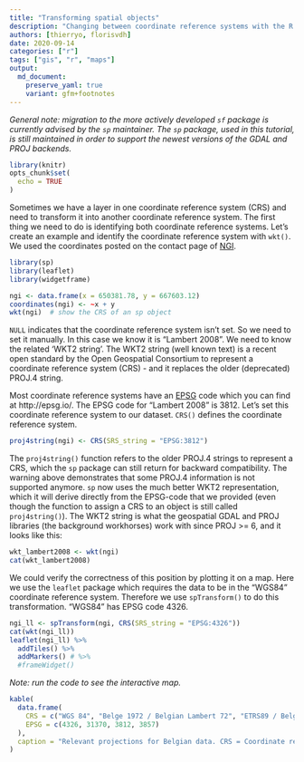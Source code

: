 ```yaml
---
title: "Transforming spatial objects"
description: "Changing between coordinate reference systems with the R package sp"
authors: [thierryo, florisvdh]
date: 2020-09-14
categories: ["r"]
tags: ["gis", "r", "maps"]
output: 
  md_document:
    preserve_yaml: true
    variant: gfm+footnotes
---
```


_General note: migration to the more actively developed `sf` package is currently advised by the `sp` maintainer._
_The `sp` package, used in this tutorial, is still maintained in order to support the newest versions of the GDAL and PROJ backends._

```r
library(knitr)
opts_chunk$set(
  echo = TRUE
)
```


Sometimes we have a layer in one coordinate reference system (CRS) and need to transform it into another coordinate reference system. The first thing we need to do is identifying both coordinate reference systems. 
Let's create an example and identify the coordinate reference system with `wkt()`.
We used the coordinates posted on the contact page of [NGI](http://www.ngi.be/NL/NL5.shtm).

```r
library(sp)
library(leaflet)
library(widgetframe)
```

```r
ngi <- data.frame(x = 650381.78, y = 667603.12)
coordinates(ngi) <- ~x + y
wkt(ngi)  # show the CRS of an sp object
```

`NULL` indicates that the coordinate reference system isn't set. So we need to set it manually. In this case we know it is "Lambert 2008".
We need to know the related 'WKT2 string'.
The WKT2 string (well known text) is a recent open standard by the Open Geospatial Consortium to represent a coordinate reference system (CRS) - and it replaces the older (deprecated) PROJ.4 string.

Most coordinate reference systems have an [EPSG](https://en.wikipedia.org/wiki/International_Association_of_Oil_%26_Gas_Producers#European_Petroleum_Survey_Group) code which you can find at http://epsg.io/.
The EPSG code for "Lambert 2008" is 3812.
Let's set this coordinate reference system to our dataset.
`CRS()` defines the coordinate reference system.

```r
proj4string(ngi) <- CRS(SRS_string = "EPSG:3812")
```

The `proj4string()` function refers to the older PROJ.4 strings to represent a CRS, which the `sp` package can still return for backward compatibility.
The warning above demonstrates that some PROJ.4 information is not supported anymore.
`sp` now uses the much better WKT2 representation, which it will derive directly from the EPSG-code that we provided (even though the function to assign a CRS to an object is still called `proj4string()`).
The WKT2 string is what the geospatial GDAL and PROJ libraries (the background workhorses) work with since PROJ >= 6, and it looks like this:

```r
wkt_lambert2008 <- wkt(ngi)
cat(wkt_lambert2008)
```

We could verify the correctness of this position by plotting it on a map.
Here we use the `leaflet` package which requires the data to be in the "WGS84" coordinate reference system. Therefore we use `spTransform()` to do this transformation.
"WGS84" has EPSG code 4326.

```r
ngi_ll <- spTransform(ngi, CRS(SRS_string = "EPSG:4326"))
cat(wkt(ngi_ll))
leaflet(ngi_ll) %>%
  addTiles() %>%
  addMarkers() # %>%
  #frameWidget()
```

_Note: run the code to see the interactive map._

```r
kable(
  data.frame(
    CRS = c("WGS 84", "Belge 1972 / Belgian Lambert 72", "ETRS89 / Belgian Lambert 2008", "WGS 84 / Pseudo-Mercator"),
    EPSG = c(4326, 31370, 3812, 3857)
  ),
  caption = "Relevant projections for Belgian data. CRS = Coordinate reference system, EPSG = CRS code in the EPSG dataset."
)
```
